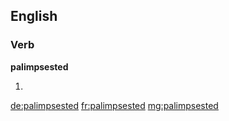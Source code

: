 ==English==

===Verb===
'''palimpsested'''

# {{past of|palimpsest}}

[[de:palimpsested]]
[[fr:palimpsested]]
[[mg:palimpsested]]
